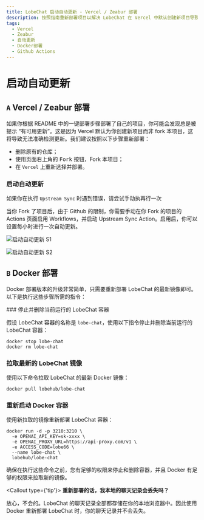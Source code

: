 ```yaml
---
title: LobeChat 启动自动更新 - Vercel / Zeabur 部署
description: 按照指南重新部署项目以解决 LobeChat 在 Vercel 中默认创建新项目导致的“有可用更新”提示问题，并启用自动更新。
tags:
  - Vercel
  - Zeabur
  - 自动更新
  - Docker部署
  - Github Actions
---
```


# 启动自动更新

## `A` Vercel / Zeabur 部署

如果你根据 README 中的一键部署步骤部署了自己的项目，你可能会发现总是被提示 “有可用更新”。这是因为 Vercel 默认为你创建新项目而非 fork 本项目，这将导致无法准确检测更新。我们建议按照以下步骤重新部署：

- 删除原有的仓库；
- 使用页面右上角的 <kbd>Fork</kbd> 按钮，Fork 本项目；
- 在 `Vercel` 上重新选择并部署。

### 启动自动更新

<Callout>如果你在执行 `Upstream Sync` 时遇到错误，请尝试手动执再行一次</Callout>

当你 Fork 了项目后，由于 Github 的限制，你需要手动在你 Fork 的项目的 Actions 页面启用 Workflows，并启动 Upstream Sync Action。启用后，你可以设置每小时进行一次自动更新。

<Image
  alt="启动自动更新 S1"
  src="https://github-production-user-asset-6210df.s3.amazonaws.com/17870709/266985117-4d48fe7b-0412-4667-8129-b25ebcf2c9de.png"
/>

<Image
  alt="启动自动更新 S2"
  src="https://github-production-user-asset-6210df.s3.amazonaws.com/17870709/266985177-7677b4ce-c348-4145-9f60-829d448d5be6.png"
/>

## `B` Docker 部署

Docker 部署版本的升级非常简单，只需要重新部署 LobeChat 的最新镜像即可。 以下是执行这些步骤所需的指令：

<Steps>
  ### 停止并删除当前运行的 LobeChat 容器

假设 LobeChat 容器的名称是 `lobe-chat`，使用以下指令停止并删除当前运行的 LobeChat 容器：

```fish
docker stop lobe-chat
docker rm lobe-chat
```

### 拉取最新的 LobeChat 镜像

使用以下命令拉取 LobeChat 的最新 Docker 镜像：

```fish
docker pull lobehub/lobe-chat
```

### 重新启动 Docker 容器

使用新拉取的镜像重新部署 LobeChat 容器：

```fish
docker run -d -p 3210:3210 \
  -e OPENAI_API_KEY=sk-xxxx \
  -e OPENAI_PROXY_URL=https://api-proxy.com/v1 \
  -e ACCESS_CODE=lobe66 \
  --name lobe-chat \
  lobehub/lobe-chat
```

</Steps>

确保在执行这些命令之前，您有足够的权限来停止和删除容器，并且 Docker 有足够的权限来拉取新的镜像。

<Callout type={'tip'}>
  **重新部署的话，我本地的聊天记录会丢失吗？**

放心，不会的。LobeChat 的聊天记录全部都存储在你的本地浏览器中。因此使用 Docker 重新部署 LobeChat 时，你的聊天记录并不会丢失。

</Callout>
